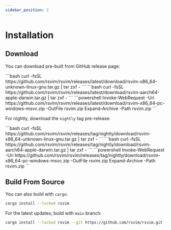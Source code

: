 ```yaml
---
sidebar_position: 2
---
```



# Installation

## Download

You can download pre-built from GitHub release page:

<Tabs>
  <TabItem value="linux" label="linux" default>
    ```bash
    curl -fsSL https://github.com/rsvim/rsvim/releases/latest/download/rsvim-x86_64-unknown-linux-gnu.tar.gz | tar zxf -
    ```
  </TabItem>
  <TabItem value="mac" label="mac">
    ```bash
    curl -fsSL https://github.com/rsvim/rsvim/releases/latest/download/rsvim-aarch64-apple-darwin.tar.gz | tar zxf -
    ```
  </TabItem>
  <TabItem value="windows" label="windows">
    ```powershell
    Invoke-WebRequest -Uri https://github.com/rsvim/rsvim/releases/latest/download/rsvim-x86_64-pc-windows-msvc.zip -OutFile rsvim.zip
    Expand-Archive -Path rsvim.zip
    ```
  </TabItem>
</Tabs>

For nightly, download the `nightly` tag pre-release:


<Tabs>
  <TabItem value="linux" label="linux" default>
    ```bash
    curl -fsSL https://github.com/rsvim/rsvim/releases/tag/nightly/download/rsvim-x86_64-unknown-linux-gnu.tar.gz | tar zxf -
    ```
  </TabItem>
  <TabItem value="mac" label="mac">
    ```bash
    curl -fsSL https://github.com/rsvim/rsvim/releases/tag/nightly/download/rsvim-aarch64-apple-darwin.tar.gz | tar zxf -
    ```
  </TabItem>
  <TabItem value="windows" label="windows">
    ```powershell
    Invoke-WebRequest -Uri https://github.com/rsvim/rsvim/releases/tag/nightly/download/rsvim-x86_64-pc-windows-msvc.zip -OutFile rsvim.zip
    Expand-Archive -Path rsvim.zip
    ```
  </TabItem>
</Tabs>

## Build From Source

You can also build with `cargo`:

```bash
cargo install --locked rsvim
```

For the latest updates, build with `main` branch:

```bash
cargo install --locked rsvim --git https://github.com/rsvim/rsvim.git --branch main
```
